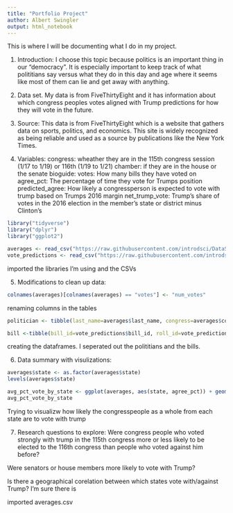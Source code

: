 ```yaml
---
title: "Portfolio Project"
author: Albert Swingler
output: html_notebook
---
```


This is where I will be documenting what I do in my project.

1. Introduction:
I choose this topic because politics is an important thing in our "democracy". It is especially important to keep track of what polititians say versus what they do in this day and age where it seems like most of them can lie and get away with anything.

2. Data set.
My data is from FiveThirtyEight and it has information about which congress peoples votes aligned with Trump predictions for how they will vote in the future. 

3. Source:
This data is from FiveThirtyEight which is a website that gathers data on sports, politics, and economics. This site is widely recognized as being reliable and used as a source by publications like the New York Times.

4. Variables:
congress: wheather they are in the 115th congress session (1/17 to 1/19) or 116th (1/19 to 1/21)
chamber: if they are in the house or the senate
bioguide:
votes: How many bills they have voted on
agree_pct: The percentage of time they vote for Trumps position
predicted_agree: How likely a congressperson is expected to vote with trump based on Trumps 2016 margin
net_trump_vote: Trump’s share of votes in the 2016 election in the member’s state or district minus Clinton’s





```r

library("tidyverse")
library("dplyr")
library("ggplot2")

averages <- read_csv("https://raw.githubusercontent.com/introdsci/DataScience-aswingler1/master/averages.csv")
vote_predictions <- read_csv("https://raw.githubusercontent.com/introdsci/DataScience-aswingler1/master/vote_predictions.csv")

```
imported the libraries I'm using and the CSVs

5. Modifications to clean up data:
```r
colnames(averages)[colnames(averages) == "votes"] <- "num_votes"

```
renaming columns in the tables


```r
politician <- tibble(last_name=averages$last_name, congress=averages$congress, chamber=averages$chamber, num_votes=averages$num_votes, state=averages$state, district=averages$district, party=averages$party)

bill <-tibble(bill_id=vote_predictions$bill_id, roll_id=vote_predictions$roll_id, comgress=vote_predictions$congress, chamber=vote_predictions$chamber, voted_at=vote_predictions$voted_at)


```
creating the dataframes. I seperated out the polititians and the bills.

6. Data summary with visulizations:
```r
averages$state <- as.factor(averages$state)
levels(averages$state)

avg_pct_vote_by_state <- ggplot(averages, aes(state, agree_pct)) + geom_bar(stat="identity", width=.25, color="purple") +  theme(axis.text.x = element_text(angle = 45))
avg_pct_vote_by_state
```
Trying to visualizw how likely the congresspeople as a whole from each state are to vote with trump


7. Research questions to explore:
Were congress people who voted strongly with trump in the 115th congress more or less likely to be elected to the 116th congress than people who voted against him before?


Were senators or house members more likely to vote with Trump?

Is there a geographical corelation between which states vote with/against Trump? I'm sure there is
















imported averages.csv